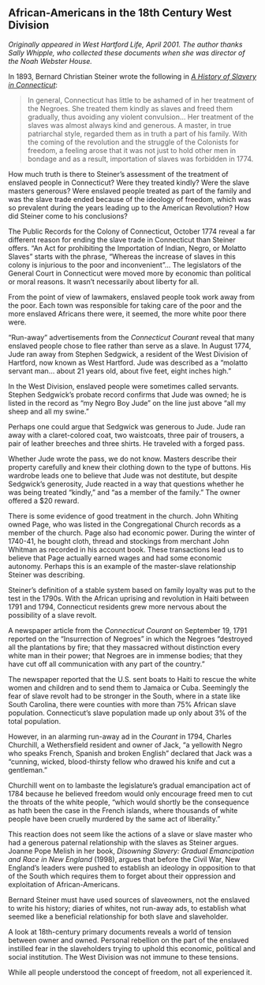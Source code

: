 ## African-Americans in the 18th Century West Division {-}

*Originally appeared in West Hartford Life, April 2001. The author thanks Sally Whipple, who collected these documents when she was director of the Noah Webster House.*

In 1893, Bernard Christian Steiner wrote the following in *[A History of Slavery in Connecticut](https://archive.org/details/histslaveryconn00steirich)*:

> In general, Connecticut has little to be ashamed of in her treatment of the Negroes. She treated them kindly as slaves and freed them gradually, thus avoiding any violent convulsion... Her treatment of the slaves was almost always kind and generous. A master, in true patriarchal style, regarded them as in truth a part of his family. With the coming of the revolution and the struggle of the Colonists for freedom, a feeling arose that it was not just to hold other men in bondage and as a result, importation of slaves was forbidden in 1774.

How much truth is there to Steiner’s assessment of the treatment of enslaved people in Connecticut? Were they treated kindly? Were the slave masters generous? Were enslaved people treated as part of the family and was the slave trade ended because of the ideology of freedom, which was so prevalent during the years leading up to the American Revolution? How did Steiner come to his conclusions?

The Public Records for the Colony of Connecticut, October 1774 reveal a far different reason for ending the slave trade in Connecticut than Steiner offers. “An Act for prohibiting the Importation of Indian, Negro, or Molatto Slaves” starts with the phrase, “Whereas the increase of slaves in this colony is injurious to the poor and inconvenient”... The legislators of the General Court in Connecticut were moved more by economic than political or moral reasons. It wasn't necessarily about liberty for all.

From the point of view of lawmakers, enslaved people took work away from the poor. Each town was responsible for taking care of the poor and the more enslaved Africans there were, it seemed, the more white poor there were.

“Run-away” advertisements from the *Connecticut Courant* reveal that many enslaved people chose to flee rather than serve as a slave. In August 1774, Jude ran away from Stephen Sedgwick, a resident of the West Division of Hartford, now known as West Hartford. Jude was described as a "molatto servant man... about 21 years old, about five feet, eight inches high."

In the West Division, enslaved people were sometimes called servants. Stephen Sedgwick's probate record confirms that Jude was owned; he is listed in the record as "my Negro Boy Jude" on the line just above "all my sheep and all my swine.”

Perhaps one could argue that Sedgwick was generous to Jude. Jude ran away with a claret-colored coat, two waistcoats, three pair of trousers, a pair of leather breeches and three shirts. He traveled with a forged pass.

Whether Jude wrote the pass, we do not know. Masters describe their property carefully and knew their clothing down to the type of buttons. His wardrobe leads one to believe that Jude was not destitute, but despite Sedgwick’s generosity, Jude reacted in a way that questions whether he was being treated “kindly,” and “as a member of the family.” The owner offered a $20 reward.

There is some evidence of good treatment in the church. John Whiting owned Page, who was listed in the Congregational Church records as a member of the church. Page also had economic power. During the winter of 1740-41, he bought cloth, thread and stockings from merchant John Whitman as recorded in his account book. These transactions lead us to believe that Page actually earned wages and had some economic autonomy. Perhaps this is an example of the master-slave relationship Steiner was describing.

Steiner's definition of a stable system based on family loyalty was put to the test in the 1790s. With the African uprising and revolution in Haiti between 1791 and 1794, Connecticut residents grew more nervous about the possibility of a slave revolt.

A newspaper article from the *Connecticut Courant* on September 19, 1791 reported on the “Insurrection of Negroes" in which the Negroes "destroyed all the plantations by fire; that they massacred without distinction every white man in their power; that Negroes are in immense bodies; that they have cut off all communication with any part of the country."

The newspaper reported that the U.S. sent boats to Haiti to rescue the white women and children and to send them to Jamaica or Cuba. Seemingly the fear of slave revolt had to be stronger in the South, where in a state like South Carolina, there were counties with more than 75% African slave population. Connecticut’s slave population made up only about 3% of the total population.

However, in an alarming run-away ad in the *Courant* in 1794, Charles Churchill, a Wethersfield resident and owner of Jack, “a yellowith Negro who speaks French, Spanish and broken English" declared that Jack was a "cunning, wicked, blood-thirsty fellow who drawed his knife and cut a gentleman."

Churchill went on to lambaste the legislature's gradual emancipation act of 1784 because he believed freedom would only encourage freed men to cut the throats of the white people, "which would shortly be the consequence as hath been the case in the French islands, where thousands of white people have been cruelly murdered by the same act of liberality."

This reaction does not seem like the actions of a slave or slave master who had a generous paternal relationship with the slaves as Steiner argues. Joanne Pope Melish in her book, *Disowning Slavery: Gradual Emancipation and Race in New England* (1998), argues that before the Civil War, New England's leaders were pushed to establish an ideology in opposition to that of the South which requires them to forget about their oppression and exploitation of African-Americans.

Bernard Steiner must have used sources of slaveowners, not the enslaved to write his history; diaries of whites, not run-away ads, to establish what seemed like a beneficial relationship for both slave and slaveholder.

A look at 18th-century primary documents reveals a world of tension between owner and owned. Personal rebellion on the part of the enslaved instilled fear in the slaveholders trying to uphold this economic, political and social institution. The West Division was not immune to these tensions.

While all people understood the concept of freedom, not all experienced it.
